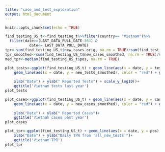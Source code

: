 ```yaml
---
title: "case_and_test_exploration"
output: html_document
---
```


```r
knitr::opts_chunk$set(echo = TRUE)
```

```r
find_testing_US_t<-find_testing_t%>%filter(country== "Vietnam")%>%
  filter(date>=(LAST_DATA_PULL_DATE-364) & 
           date<= LAST_DATA_PULL_DATE)
tpr<-sum(find_testing_US_t$new_cases_orig, na.rm = TRUE)/sum(find_testing_US_t$new_tests_orig, na.rm = TRUE)
tpr_smoothed<-sum(find_testing_US_t$new_cases_smoothed, na.rm = TRUE)/sum(find_testing_US_t$new_tests_smoothed, na.rm = TRUE)
med_tpr<-median(find_testing_US_t$pos, na.rm = TRUE)

plot_tests<-ggplot(find_testing_US_t) + geom_line(aes(x = date, y = tests_7d_avg), color = "blue") +
    geom_line(aes(x = date, y = new_tests_smoothed), color = "red") + geom_bar(aes(x = date, y = new_tests_orig), 
                                                                               fill = "blue", alpha = 0.1, stat = "identity")+
    xlab("Date") + ylab(" Reported Tests") + scale_y_log10()+
    ggtitle('Vietnam tests last year')
plot_tests

plot_cases<-ggplot(find_testing_US_t) + geom_line(aes(x = date, y = cases_7d_avg), color = "blue") +
    geom_line(aes(x = date, y = new_cases_smoothed), color = "red") + geom_bar(aes(x = date, y = new_cases_orig),
                                                                               fill = "blue", alpha = 0.1, stat = "identity")+
    xlab("Date") + ylab(" Reported Cases")+
    ggtitle('Vietnam cases past year')
plot_cases

plot_tpr<-ggplot(find_testing_US_t) + geom_line(aes(x = date, y = pos), color = "black") +
    xlab("Date") + ylab("Daily TPR from 'all_new_tests'")+
    ggtitle('Vietnam TPR')
plot_tpr
```